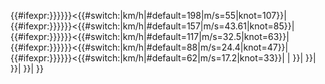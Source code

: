 {{#ifexpr:{{{十分鐘平均風速FMS|{{{10-min winds FMS|{{{十分钟平均风速FMS|0}}}}}}}}}<{{#switch:{{{BoM|}}}|km/h|#default=198|m/s=55|knot=107}}|
{{#ifexpr:{{{十分鐘平均風速FMS|{{{10-min winds FMS|{{{十分钟平均风速FMS|0}}}}}}}}}<{{#switch:{{{BoM|}}}|km/h|#default=157|m/s=43.61|knot=85}}|
{{#ifexpr:{{{十分鐘平均風速FMS|{{{10-min winds FMS|{{{十分钟平均风速FMS|0}}}}}}}}}<{{#switch:{{{BoM|}}}|km/h|#default=117|m/s=32.5|knot=63}}|
{{#ifexpr:{{{十分鐘平均風速FMS|{{{10-min winds FMS|{{{十分钟平均风速FMS|0}}}}}}}}}<{{#switch:{{{BoM|}}}|km/h|#default=88|m/s=24.4|knot=47}}|
{{#ifexpr:{{{十分鐘平均風速FMS|{{{10-min winds FMS|{{{十分钟平均风速FMS|0}}}}}}}}}<{{#switch:{{{BoM|}}}|km/h|#default=62|m/s=17.2|knot=33}}|
{{{1|[[熱帶低氣壓]]}}}|
{{{2|1級&nbsp;熱帶氣旋}}}}}|
{{{3|2級&nbsp;熱帶氣旋}}}}}|
{{{4|3級&nbsp;強烈熱帶氣旋}}}}}|
{{{5|4級&nbsp;強烈熱帶氣旋}}}}}|
{{{6|5級&nbsp;強烈熱帶氣旋}}}}}